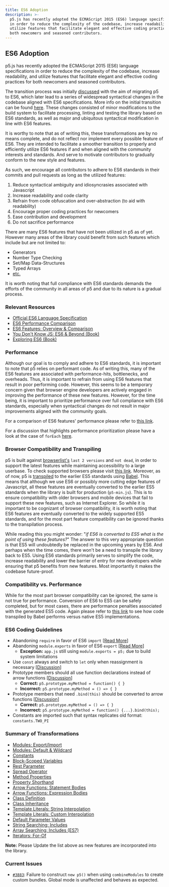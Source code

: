 ```yaml
---
title: ES6 Adoption
description: >-
  p5.js has recently adopted the ECMAScript 2015 (ES6) language specifications
  in order to reduce the complexity of the codebase, increase readability, and
  utilize features that facilitate elegant and effective coding practices for
  both newcomers and seasoned contributors.
---
```

## ES6 Adoption

p5.js has recently adopted the ECMAScript 2015 (ES6) language specifications in order to reduce the complexity of the codebase, increase readability, and utilize features that facilitate elegant and effective coding practices for both newcomers and seasoned contributors.

The transition process was initially [discussed](https://github.com/processing/p5.js/issues/3758) with the aim of migrating p5 to ES6, which later lead to a series of widespread syntactical changes in the codebase aligned with ES6 specifications. More info on the initial transition can be found [here](https://github.com/processing/p5.js/pull/3874). These changes consisted of minor modifications to the build system to facilitate processing, linting and testing the library based on ES6 standards, as well as major and ubiquitous syntactical modification in line with ES6 features.

It is worthy to note that as of writing this, these transformations are by no means complete, and do not reflect nor implement every possible feature of ES6. They are intended to facilitate a smoother transition to properly and efficiently utilize ES6 features if and when aligned with the community interests and standards. And serve to motivate contributors to gradually conform to the new style and features.

As such, we encourage all contributors to adhere to ES6 standards in their commits and pull requests as long as the utilized features:

1. Reduce syntactical ambiguity and idiosyncrasies associated with Javascript
2. Increase readability and code clarity
3. Refrain from code obfuscation and over-abstraction (to aid with readability)
4. Encourage proper coding practices for newcomers
5. Ease contribution and development
6. Do not sacrifice performance

There are many ES6 features that have not been utilized in p5 as of yet. However many areas of the library could benefit from such features which include but are not limited to:

* Generators
* Number Type Checking
* Set/Map Data-Structures
* Typed Arrays
* [etc.](http://es6-features.org/)

It is worth noting that full compliance with ES6 standards demands the efforts of the community in all areas of p5 and due to its nature is a gradual process.

### Relevant Resources

* [Official ES6 Language Specification](https://www.ecma-international.org/ecma-262/6.0/)
* [ES6 Performance Comparison](http://incaseofstairs.com/six-speed/)
* [ES6 Features: Overview & Comparison](http://es6-features.org/)
* [You Don't Know JS: ES6 & Beyond (Book)](https://github.com/getify/You-Dont-Know-JS/tree/main/es6%20%26%20beyond)
* [Exploring ES6 (Book)](https://exploringjs.com/es6/)

### Performance

Although our goal is to comply and adhere to ES6 standards, it is important to note that p5 relies on performant code. As of writing this, many of the ES6 features are associated with performance-hits, bottlenecks, and overheads. Thus, it is important to refrain from using ES6 features that result in poor performing code. However, this seems to be a temporary concern given that browser engine developers are actively engaged in improving the performance of these new features. However, for the time being, it is important to prioritize performance over full compliance with ES6 standards, especially when syntactical changes do not result in major improvements aligned with the community goals.

For a comparison of ES6 features' performance please refer to [this link](http://incaseofstairs.com/six-speed/).

For a discussion that highlights performance prioritization please have a look at the case of `forEach` [here](https://github.com/processing/p5.js/issues/3758#issuecomment-507922753).

### Browser Compatibility and Transpiling

p5 is built against [browserlist's](https://github.com/browserslist/browserslist) `last 2 versions` and `not dead`, in order to support the latest features while maintaining accessibility to a large userbase. To check supported browsers please visit [this link](https://browserl.ist/?q=last+2+versions). Moreover, as of now, p5 is [transpiled](https://en.wikipedia.org/wiki/Source-to-source_compiler) to the earlier ES5 standards using [Babel](https://babeljs.io/). This means that although we use ES6 or possibly more cutting edge features of Javascript, all these features are eventually converted to the earlier ES5 standards when the library is built for production (`p5-min.js`). This is to ensure compatibility with older browsers and mobile devices that fail to support these new features, such as Internet Explorer. So while it is important to be cognizant of browser compatibility, it is worth noting that ES6 features are eventually converted to the widely supported ES5 standards, and for the most part feature compatibility can be ignored thanks to the transpilation process.

While reading this you might wonder: "*if ES6 is converted to ES5 what is the point of using these features?*" The answer to this very appropriate question is that ES5 will undoubtedly be replaced in the upcoming years by ES6. And perhaps when the time comes, there won't be a need to transpile the library back to ES5. Using ES6 standards primarily serves to simplify the code, increase readability and lower the barrier of entry for new developers while ensuring that p5 benefits from new features. Most importantly it makes the codebase future-proof.

### Compatibility vs. Performance

While for the most part browser compatibility can be ignored, the same is not true for performance. Conversion of ES6 to ES5 can be safely completed, but for most cases, there are performance penalties associated with the generated ES5 code. Again please refer to [this link](http://incaseofstairs.com/six-speed/) to see how code transpiled by Babel performs versus native ES5 implementations.

### ES6 Coding Guidelines

* Abandoning `require` in favor of ES6 `import` \[[Read More](https://exploringjs.com/es6/ch_modules.html#sec_importing-exporting-details)]
* Abandoning `module.exports` in favor of ES6 `export` \[[Read More](https://exploringjs.com/es6/ch_modules.html#sec_importing-exporting-details)]
  * **Exception:** `app.js` still using `module.exports = p5;` due to build system limitations
* Use `const` always and switch to `let` only when reassignment is necessary \[[Discussion](https://github.com/processing/p5.js/issues/3877)]
* Prototype members should all use function declarations instead of arrow functions \[[Discussion](https://github.com/processing/p5.js/issues/3875)]
  * **Correct:** `p5.prototype.myMethod = function() { }`
  * **Incorrect:** `p5.prototype.myMethod = () => { }`
* Prototype members that need `.bind(this)` should be converted to arrow functions \[[Discussion](https://github.com/processing/p5.js/issues/3875)]
  * **Correct:** `p5.prototype.myMethod = () => { }`
  * **Incorrect:** `p5.prototype.myMethod = function() {...}.bind(this);`
* Constants are imported such that syntax replicates old format: `constants.TWO_PI`

### Summary of Transformations

* [Modules: Export/Import](http://es6-features.org/#ValueExportImport)
* [Modules: Default & Wildcard](http://es6-features.org/#ValueExportImport)
* [Constants](http://es6-features.org/#Constants)
* [Block-Scoped Variables](http://es6-features.org/#BlockScopedVariables)
* [Rest Parameter](http://es6-features.org/#RestParameter)
* [Spread Operator](http://es6-features.org/#SpreadOperator)
* [Method Properties](http://es6-features.org/#MethodProperties)
* [Property Shorthand](http://es6-features.org/#PropertyShorthand)
* [Arrow Functions: Statement Bodies](http://es6-features.org/#StatementBodies)
* [Arrow Functions: Expression Bodies](http://es6-features.org/#ExpressionBodies)
* [Class Definition](http://es6-features.org/#ClassDefinition)
* [Class Inheritance](http://es6-features.org/#ClassInheritance)
* [Template Literals: String Interpolation](http://es6-features.org/#StringInterpolation)
* [Template Literals: Custom Interpolation](http://es6-features.org/#CustomInterpolation)
* [Default Parameter Values](http://es6-features.org/#DefaultParameterValues)
* [String Searching: Includes](http://es6-features.org/#StringSearching)
* [Array Searching: Includes (ES7)](https://developer.mozilla.org/en-US/docs/Web/JavaScript/Reference/Global_Objects/Array/includes)
* [Iterators: For-Of](http://es6-features.org/#IteratorForOfOperator)

**Note:** Please Update the list above as new features are incorporated into the library.

### Current Issues

* [`#3883`](https://github.com/processing/p5.js/issues/3883): Failure to construct `new p5()` when using `combineModules` to create custom bundles. Global mode is unaffected and behaves as expected.
